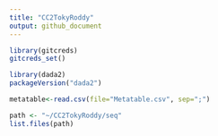 ```yaml
---
title: "CC2TokyRoddy"
output: github_document
---
```


```r
library(gitcreds)
gitcreds_set()
```
```r
library(dada2)
packageVersion("dada2")
```
```r
metatable<-read.csv(file="Metatable.csv", sep=";")
```

```r
path <- "~/CC2TokyRoddy/seq"
list.files(path)
```

```r

```





